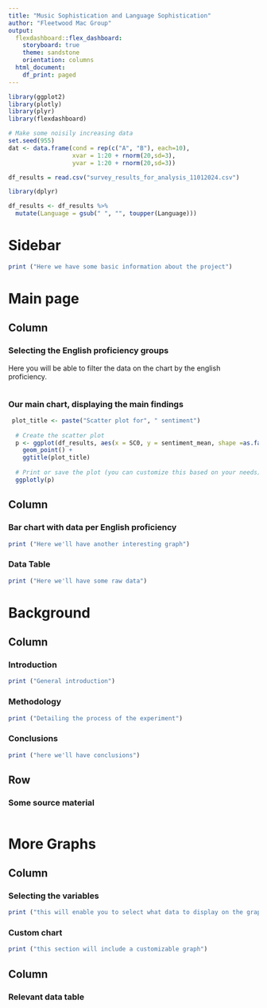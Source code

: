 ---
title: "Music Sophistication and Language Sophistication"
author: "Fleetwood Mac Group"
output:
  flexdashboard::flex_dashboard:
    storyboard: true
    theme: sandstone
    orientation: columns
  html_document:
    df_print: paged
---

```{r setup, include=FALSE}
library(ggplot2)
library(plotly)
library(plyr)
library(flexdashboard)

# Make some noisily increasing data
set.seed(955)
dat <- data.frame(cond = rep(c("A", "B"), each=10),
                  xvar = 1:20 + rnorm(20,sd=3),
                  yvar = 1:20 + rnorm(20,sd=3))

df_results = read.csv("survey_results_for_analysis_11012024.csv")

library(dplyr)

df_results <- df_results %>%
  mutate(Language = gsub(" ", "", toupper(Language)))
```

Sidebar {.sidebar}
=====================================

```{r}
print ("Here we have some basic information about the project")
```

Main page
=======================================================================


Column {data-width=600}
-----------------------------------------------------------------------

### Selecting the English proficiency groups {data-height=100}

Here you will be able to filter the data on the chart by the english proficiency. 

```{r}

 
```

### Our main chart, displaying the main findings {data-height=900}

```{r}
 plot_title <- paste("Scatter plot for", " sentiment")
  
  # Create the scatter plot
  p <- ggplot(df_results, aes(x = SC0, y = sentiment_mean, shape =as.factor(English.proficiency), color=Language )) +
    geom_point() +
    ggtitle(plot_title)
  
  # Print or save the plot (you can customize this based on your needs)
  ggplotly(p)
```



Column {data-width=400}
-----------------------------------------------------------------------

### Bar chart with data per English proficiency

```{r}
print ("Here we'll have another interesting graph")
```

### Data Table

```{r}
print ("Here we'll have some raw data")
```

Background
=======================================================================


Column
-----------------------------------------------------------------------

### Introduction

```{r}
print ("General introduction")
```

### Methodology

```{r}
print ("Detailing the process of the experiment")
```

### Conclusions

```{r}
print ("here we'll have conclusions")
```


Row
-----------------------------------------------------------------------

### Some source material

```{r}

```



More Graphs
=======================================================================
Column {data-width=800}
-----------------------------------------------------------------------

### Selecting the variables {data-height=200}

```{r}
print ("this will enable you to select what data to display on the graph")
```

### Custom chart {data-height=800}

```{r}
print ("this section will include a customizable graph")
```



Column {data-width=200}
-----------------------------------------------------------------------


### Relevant data table

```{r}

```